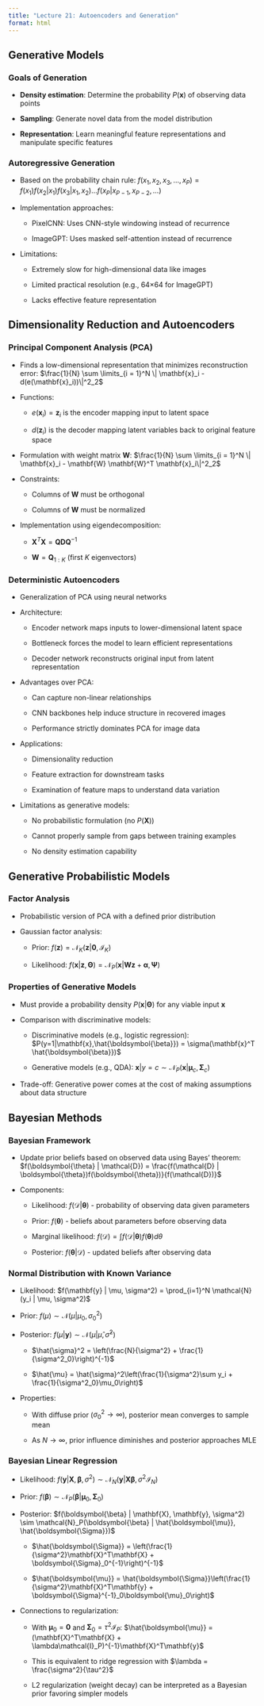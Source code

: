 ```yaml
---
title: "Lecture 21: Autoencoders and Generation"
format: html
---
```


## Generative Models

### Goals of Generation

- **Density estimation**: Determine the probability $P(\mathbf{x})$ of observing data points

- **Sampling**: Generate novel data from the model distribution

- **Representation**: Learn meaningful feature representations and manipulate specific features

### Autoregressive Generation

- Based on the probability chain rule:
  $f(x_1,x_2,x_3,...,x_P) = f(x_1)f(x_2 | x_1)f(x_3 | x_1,x_2)...f(x_P | x_{P-1}, x_{P-2},...)$

- Implementation approaches:

  - PixelCNN: Uses CNN-style windowing instead of recurrence

  - ImageGPT: Uses masked self-attention instead of recurrence

- Limitations:

  - Extremely slow for high-dimensional data like images

  - Limited practical resolution (e.g., 64×64 for ImageGPT)

  - Lacks effective feature representation

## Dimensionality Reduction and Autoencoders

### Principal Component Analysis (PCA)

- Finds a low-dimensional representation that minimizes reconstruction error:
  $\frac{1}{N} \sum \limits_{i = 1}^N \| \mathbf{x}_i - d(e(\mathbf{x}_i))\|^2_2$

- Functions:

  - $e(\mathbf{x}_i) = \mathbf{z}_i$ is the encoder mapping input to latent space

  - $d(\mathbf{z}_i)$ is the decoder mapping latent variables back to original feature space

- Formulation with weight matrix $\mathbf{W}$:
  $\frac{1}{N} \sum \limits_{i = 1}^N \| \mathbf{x}_i - \mathbf{W} \mathbf{W}^T \mathbf{x}_i\|^2_2$

- Constraints:

  - Columns of $\mathbf{W}$ must be orthogonal

  - Columns of $\mathbf{W}$ must be normalized

- Implementation using eigendecomposition:

  - $\mathbf{X}^T \mathbf{X} = \mathbf{Q} \mathbf{D} \mathbf{Q}^{-1}$

  - $\mathbf{W} = \mathbf{Q}_{1:K}$ (first $K$ eigenvectors)

### Deterministic Autoencoders

- Generalization of PCA using neural networks

- Architecture:

  - Encoder network maps inputs to lower-dimensional latent space

  - Bottleneck forces the model to learn efficient representations

  - Decoder network reconstructs original input from latent representation

- Advantages over PCA:

  - Can capture non-linear relationships

  - CNN backbones help induce structure in recovered images

  - Performance strictly dominates PCA for image data

- Applications:

  - Dimensionality reduction

  - Feature extraction for downstream tasks

  - Examination of feature maps to understand data variation

- Limitations as generative models:

  - No probabilistic formulation (no $P(\mathbf{X})$)

  - Cannot properly sample from gaps between training examples

  - No density estimation capability

## Generative Probabilistic Models

### Factor Analysis

- Probabilistic version of PCA with a defined prior distribution

- Gaussian factor analysis:

  - Prior: $f(\mathbf{z}) = \mathcal{N}_K(\mathbf{z} | \mathbf{0}, \mathcal{I}_K)$

  - Likelihood: $f(\mathbf{x} | \mathbf{z}, \boldsymbol{\Theta}) = \mathcal{N}_P(\mathbf{x} | \mathbf{W} \mathbf{z} + \boldsymbol{\alpha}, \boldsymbol{\Psi})$

### Properties of Generative Models

- Must provide a probability density $P(\mathbf{x}|\boldsymbol{\Theta})$ for any viable input $\mathbf{x}$

- Comparison with discriminative models:

  - Discriminative models (e.g., logistic regression): $P(y=1|\mathbf{x},\hat{\boldsymbol{\beta}}) = \sigma(\mathbf{x}^T \hat{\boldsymbol{\beta}})$

  - Generative models (e.g., QDA): $\mathbf{x}|y=c \sim \mathcal{N}_P(\mathbf{x}|\boldsymbol{\mu}_c, \boldsymbol{\Sigma}_c)$

- Trade-off: Generative power comes at the cost of making assumptions about data structure

## Bayesian Methods

### Bayesian Framework

- Update prior beliefs based on observed data using Bayes' theorem:
  $f(\boldsymbol{\theta} | \mathcal{D}) = \frac{f(\mathcal{D} | \boldsymbol{\theta})f(\boldsymbol{\theta})}{f(\mathcal{D})}$

- Components:

  - Likelihood: $f(\mathcal{D} | \boldsymbol{\theta})$ - probability of observing data given parameters

  - Prior: $f(\boldsymbol{\theta})$ - beliefs about parameters before observing data

  - Marginal likelihood: $f(\mathcal{D}) = \int f(\mathcal{D} | \boldsymbol{\theta})f(\boldsymbol{\theta}) d\theta$ 

  - Posterior: $f(\boldsymbol{\theta} | \mathcal{D})$ - updated beliefs after observing data

### Normal Distribution with Known Variance

- Likelihood: $f(\mathbf{y} | \mu, \sigma^2) = \prod_{i=1}^N \mathcal{N}(y_i | \mu, \sigma^2)$

- Prior: $f(\mu) \sim \mathcal{N}(\mu | \mu_0, \sigma^2_0)$

- Posterior: $f(\mu | \mathbf{y}) \sim \mathcal{N}(\mu | \hat{\mu}, \hat{\sigma}^2)$

  - $\hat{\sigma}^2 = \left(\frac{N}{\sigma^2} + \frac{1}{\sigma^2_0}\right)^{-1}$

  - $\hat{\mu} = \hat{\sigma}^2\left(\frac{1}{\sigma^2}\sum y_i + \frac{1}{\sigma^2_0}\mu_0\right)$

- Properties:

  - With diffuse prior ($\sigma^2_0 \to \infty$), posterior mean converges to sample mean

  - As $N \to \infty$, prior influence diminishes and posterior approaches MLE

### Bayesian Linear Regression

- Likelihood: $f(\mathbf{y} | \mathbf{X}, \boldsymbol{\beta}, \sigma^2) \sim \mathcal{N}_N(\mathbf{y} | \mathbf{X}\boldsymbol{\beta}, \sigma^2\mathcal{I}_N)$

- Prior: $f(\boldsymbol{\beta}) \sim \mathcal{N}_P(\boldsymbol{\beta} | \boldsymbol{\mu}_0, \boldsymbol{\Sigma}_0)$

- Posterior: $f(\boldsymbol{\beta} | \mathbf{X}, \mathbf{y}, \sigma^2) \sim \mathcal{N}_P(\boldsymbol{\beta} | \hat{\boldsymbol{\mu}}, \hat{\boldsymbol{\Sigma}})$

  - $\hat{\boldsymbol{\Sigma}} = \left(\frac{1}{\sigma^2}\mathbf{X}^T\mathbf{X} + \boldsymbol{\Sigma}_0^{-1}\right)^{-1}$

  - $\hat{\boldsymbol{\mu}} = \hat{\boldsymbol{\Sigma}}\left(\frac{1}{\sigma^2}\mathbf{X}^T\mathbf{y} + \boldsymbol{\Sigma}^{-1}_0\boldsymbol{\mu}_0\right)$

- Connections to regularization:

  - With $\boldsymbol{\mu}_0 = \mathbf{0}$ and $\boldsymbol{\Sigma}_0 = \tau^2\mathcal{I}_P$:
    $\hat{\boldsymbol{\mu}} = (\mathbf{X}^T\mathbf{X} + \lambda\mathcal{I}_P)^{-1}\mathbf{X}^T\mathbf{y}$

  - This is equivalent to ridge regression with $\lambda = \frac{\sigma^2}{\tau^2}$

  - L2 regularization (weight decay) can be interpreted as a Bayesian prior favoring simpler models
